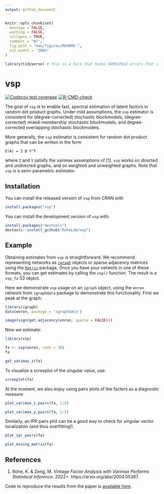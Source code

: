 ```yaml
---
output: github_document
---
```


<!-- README.md is generated from README.Rmd. Please edit that file -->

```r
knitr::opts_chunk$set(
  message = FALSE,
  warning = FALSE,
  collapse = TRUE,
  comment = "#>",
  fig.path = "man/figures/README-",
  out.width = "100%"
)

library(tidyverse) # this is a hack that hides NAMESPACE errors that i will fix
```

# vsp

<!-- badges: start -->
[![Codecov test coverage](https://codecov.io/gh/RoheLab/vsp/branch/main/graph/badge.svg)](https://app.codecov.io/gh/RoheLab/vsp?branch=main)
[![R-CMD-check](https://github.com/RoheLab/vsp/workflows/R-CMD-check/badge.svg)](https://github.com/RoheLab/vsp/actions)
<!-- badges: end -->

The goal of `vsp` is to enable fast, spectral estimation of latent factors in random dot product graphs. Under mild assumptions, the `vsp` estimator is consistent for (degree-corrected) stochastic blockmodels, (degree-corrected) mixed-membership stochastic blockmodels, and degree-corrected overlapping stochastic blockmodels.

More generally, the `vsp` estimator is consistent for random dot product graphs that can be written in the form

```
E(A) = Z B Y^T
```

where `Z` and `Y` satisfy the varimax assumptions of [1]. `vsp` works on directed and undirected graphs, and on weighted and unweighted graphs. Note that `vsp` is a semi-parametric estimator.

## Installation

You can install the released version of `vsp` from CRAN with

``` r
install.packages("vsp")
```

You can install the development version of `vsp` with:

``` r
install.packages("devtools")
devtools::install_github("RoheLab/vsp")
```

## Example

Obtaining estimates from `vsp` is straightforward. We recommend representing networks as [`igraph`](https://igraph.org/r/) objects or sparse adjacency matrices using the [`Matrix`](https://cran.r-project.org/package=Matrix) package. Once you have your network in one of these formats, you can get estimates by calling the `vsp()` function. The result is a `vsp_fa` S3 object.

Here we demonstrate `vsp` usage on an `igraph` object, using the `enron` network from `igraphdata` package to demonstrate this functionality. First we peak at the graph:

```r
library(igraph)
data(enron, package = "igraphdata")

image(sign(get.adjacency(enron, sparse = FALSE)))
```

Now we estimate:

```r
library(vsp)

fa <- vsp(enron, rank = 30)
fa
```

```r
get_varimax_z(fa)
```

To visualize a screeplot of the singular value, use:

```r
screeplot(fa)
```

At the moment, we also enjoy using pairs plots of the factors as a diagnostic measure:

```r
plot_varimax_z_pairs(fa, 1:5)
```

```r
plot_varimax_y_pairs(fa, 1:5)
```

Similarly, an IPR pairs plot can be a good way to check for singular vector localization (and thus overfitting!).

```r
plot_ipr_pairs(fa)
```

```r
plot_mixing_matrix(fa)
```

## References

1. Rohe, K. & Zeng, M. *Vintage Factor Analysis with Varimax Performs Statistical Inference*. 2022+. https://arxiv.org/abs/2004.05387.

Code to reproduce the results from the paper is [available here](https://github.com/RoheLab/vsp-paper).

